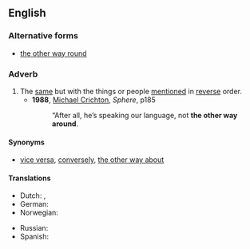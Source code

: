 ==English==

===Alternative forms===
* [[the other way round]]

===Adverb===
{{en-adv|head=the [[other]] [[way]] [[around]]|-}}

# The [[same]] but with the things or people [[mention]]ed in [[reverse]] order.
#* '''1988''', [[w:Michael Crichton|Michael Crichton]], ''Sphere'', p185
#*: “After all, he’s speaking our language, not '''the other way around'''.

====Synonyms====
* [[vice versa]], [[converse]]ly, [[the other way about]]

====Translations====
{{trans-top|same but with things reversed}}
* Dutch: {{t+|nl|omgekeerd}}, {{t+|nl|andersom}}
* German: {{t+|de|umgekehrt}}
* Norwegian: {{t|no|andre veien|m}}
{{trans-mid}}
* Russian: {{t+|ru|наоборот}}
* Spanish: {{t-|es|al revés}}
{{trans-bottom}}